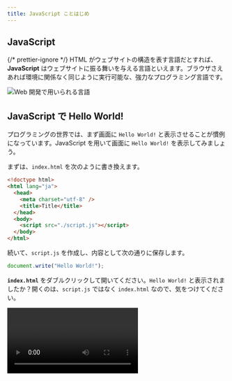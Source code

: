 ```yaml
---
title: JavaScript ことはじめ
---
```



## <Term>JavaScript</Term>

{/* prettier-ignore */}
<Term>HTML</Term> がウェブサイトの構造を表す言語だとすれば、<Term>**JavaScript**</Term> はウェブサイトに振る舞いを与える言語といえます。ブラウザさえあれば環境に関係なく同じように実行可能な、強力なプログラミング言語です。

![Web 開発で用いられる言語](../02-html/web-development-languages.drawio.svg)

## <Term>JavaScript</Term> で Hello World!

プログラミングの世界では、まず画面に `Hello World!` と表示させることが慣例になっています。<Term>JavaScript</Term> を用いて画面に `Hello World!` を表示してみましょう。

まずは、`index.html` を次のように書き換えます。

```html title="index.html"
<!doctype html>
<html lang="ja">
  <head>
    <meta charset="utf-8" />
    <title>Title</title>
  </head>
  <body>
    <script src="./script.js"></script>
  </body>
</html>
```

続いて、`script.js` を作成し、内容として次の通りに保存します。

```javascript title="script.js"
document.write("Hello World!");
```

**`index.html`** をダブルクリックして開いてください。`Hello World!` と表示されましたか？開くのは、`script.js` ではなく `index.html` なので、気をつけてください。

<video src={helloWorldByJavascriptVideo} controls />

## <Term>JavaScript</Term> が動く仕組み

<Term>HTML</Term> ファイルの中に、以下のような記述があります。

```html title="index.html"
<script src="./script.js"></script>
```

まず、この記述によって、 `script.js` ファイルがブラウザによって読み込まれます。この `script.js` に記述されているのが <Term>JavaScript</Term> です。

:::info

この講座の中では、`script` <Term>要素</Term>を常に **`body` <Term>要素</Term>の末尾**に記述するようにします。これは、<Term>JavaScript</Term> が読み込まれるタイミングで他のすべての <Term>HTML 要素</Term>がすでに表示されていることを保証するためです。

:::

## <Term>JavaScript</Term> の基本文法

{/* prettier-ignore */}
<Term>JavaScript</Term> のプログラムで、セミコロンで区切られた部分を<Term>文</Term>と呼びます。
<Term>JavaScript</Term> の実行環境は、プログラム中に含まれる<Term>文</Term>を上から下に向けて順番に実行していきます。
`document.write` はブラウザの画面に出力するための命令です。

```javascript title="script.js"
document.write("Hello World1");
document.write("Hello World2");
document.write("Hello World3");
```

:::tip

改行が表示されず困っていますか？ `document.write` は HTML タグを出力できます。`<br>` を用いたり、`p` タグで囲んでみたりしてみましょう。

:::

## コメント

`//` から行末までの部分や、`/*` から `*/` で囲まれた部分は**コメント**とみなされ、プログラムの実行に影響を与えません。この講座内でもプログラムの意味を説明するのに利用していきます。

```javascript title="script.js"
// この部分はコメントです
document.write("Hello World"); // この部分もコメントです
/* この部分も
やはりコメントです。 */
```
